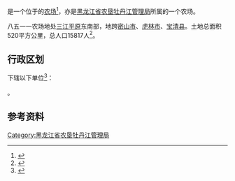 {{中国乡级行政区|23/03/82/504/000
|行政区全称           = {{PAGENAMEBASE}}
|上级行政区           = [[黑龙江省农垦牡丹江管理局|黑龙江省农垦牡丹江管理局]]
}}

'''{{PAGENAMEBASE}}'''是一个位于{{PRC admin/fullname|23/03/82/504/000|3}}的[[农场|农场]]<ref>{{PRC admin/ref sgc|{{PRC admin/parent|23/03/82/504/000}}}}</ref>，亦是[[黑龙江省农垦牡丹江管理局|黑龙江省农垦牡丹江管理局]]所属的一个农场。

八五一一农场地处[[三江平原|三江平原]]东南部，地跨[[密山市|密山市]]、[[虎林市|虎林市]]、[[宝清县|宝清县]]。土地总面积520平方公里，总人口15817人<ref>{{cite web |title=八五一一农场 |url=http://zw.chinabdh.com/8511farm/index.jhtml |website=黑龙江省农垦总局 }}{{Dead link}}</ref>。

== 行政区划 ==
{{PAGENAMEBASE}}下辖以下单位<ref>{{PRC admin/ref sgc|23/03/82/504/000}}</ref>：

{{PRC admin/children|23/03/82/504/000}}。

== 参考资料 ==
{{reflist}}

{{黑龙江行政区划小作品}}
{{PRC admin/navcat|23/03/82/504/000}}
{{黑龙江省农垦总局}}

[[Category:黑龙江省农垦牡丹江管理局|Category:黑龙江省农垦牡丹江管理局]]